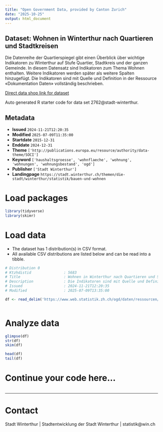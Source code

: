 ```yaml
---
title: "Open Government Data, provided by Canton Zurich"
date: "2025-10-25"
output: html_document
---
```


## Dataset: Wohnen in Winterthur nach Quartieren und Stadtkreisen

Die Datenreihe der Quartierspiegel gibt einen Überblick über wichtige Indikatoren zu Winterthur auf Stufe Quartier, Stadtkreis und der ganzen Gemeinde. In diesem Datensatz sind Indikatoren zum Thema Wohnen enthalten. Weitere Indikatoren werden später als weitere Spalten hinzugefügt. Die Indikatoren sind mit Quelle und Definition in der Ressource «Dokumentation Daten» vollständig beschrieben.

[Direct data shop link for dataset](https://www.zh.ch/de/politik-staat/statistik-daten/datenkatalog.html#/datasets/2762@stadt-winterthur)

Auto generated R starter code for data set 2762@stadt-winterthur.

## Metadata

- **Issued** `2024-11-21T12:20:35`
- **Modified** `2025-07-09T11:35:00`
- **Startdate** `2015-12-31`
- **Enddate** `2024-12-31`
- **Theme** `['http://publications.europa.eu/resource/authority/data-theme/SOCI']`
- **Keyword** `['haushaltsgroesse', 'wohnflaeche', 'wohnung', 'wohnungen', 'wohnungsbestand', 'ogd']`
- **Publisher** `['Stadt Winterthur']`
- **Landingpage** `https://stadt.winterthur.ch/themen/die-stadt/winterthur/statistik/bauen-und-wohnen`


# Load packages

```r

library(tidyverse)
library(skimr)

```

# Load data

-   The dataset has 1 distribution(s) in CSV format.
-   All available CSV distributions are listed below and can be read into a tibble.

```r

# Distribution 0
# Ktzhdistid               : 5683
# Title                    : Wohnen in Winterthur nach Quartieren und Stadtkreisen
# Description              : Die Indikatoren sind mit Quelle und Definition in der Ressource «Dokumentation Daten» vollständig beschrieben.
# Issued                   : 2024-11-21T12:20:35
# Modified                 : 2025-07-09T13:35:00

df <- read_delim('https://www.web.statistik.zh.ch/ogd/daten/ressourcen/KTZH_00002762_00005683.csv')



```

# Analyze data

```r

glimpse(df)
str(df)
skim(df)

head(df)
tail(df)

```

# Continue your code here...

```r

```

------------------------------------------------------------------------

# Contact

Stadt Winterthur | Stadtentwicklung der Stadt Winterthur | statistik@win.ch
